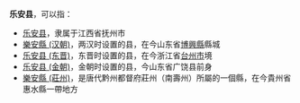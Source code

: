 '''乐安县'''，可以指：
*[[乐安县|乐安县]]，隶属于江西省抚州市
*[[樂安縣_(汉朝)|樂安縣 (汉朝)]]，两汉时设置的县，在今山东省[[博興縣|博興縣]]縣城 
*[[乐安县_(东晋)|乐安县 (东晋)]]，东晋时设置的县，在今浙江省[[台州市|台州市]]境
*[[乐安县_(金朝)|乐安县 (金朝)]]，金朝时设置的县，今山东省广饶县前身
*[[樂安縣_(莊州)|樂安縣 (莊州)]]，是唐代黔州都督府莊州（南壽州）所屬的一個縣，在今貴州省惠水縣一帶地方
{{Disambig|L|Cat=三字中国县名消歧义}}